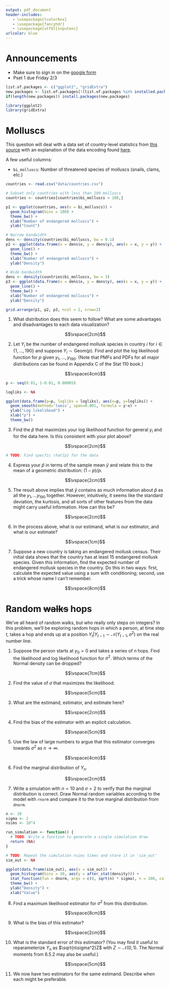 ```yaml
---
output: pdf_document
header-includes:
   - \usepackage{tcolorbox}
   - \usepackage{fancyhdr}
   - \usepackage[utf8]{inputenc}
urlcolor: blue
---
```


\pagestyle{fancy}
\fancyhf{}
\rhead{Will Nickols}
\lhead{Section 1}
\rfoot{Page \thepage}

# Announcements
- Make sure to sign in on the [google form](https://forms.gle/2PA9A94GpdmSDH2J9)
- Pset 1 due Friday 2/3

```r
list.of.packages <- c("ggplot2", "gridExtra")
new.packages <- list.of.packages[!(list.of.packages %in% installed.packages()[,"Package"])]
if(length(new.packages)) install.packages(new.packages)

library(ggplot2)
library(gridExtra)
```

# Molluscs

This question will deal with a data set of country-level statistics from [this source](https://www.gu.se/en/quality-government/qog-data/data-downloads/standard-dataset) with an explanation of the data encoding found [here](https://www.qogdata.pol.gu.se/data/codebook_std_jan22.pdf).  

A few useful columns:

- `bi_molluscs`: Number of threatened species of molluscs (snails, clams, etc.)

```r
countries <- read.csv("data/countries.csv")

# Subset only countries with less than 100 molluscs
countries <- countries[countries$bi_molluscs < 100,]
```

```r
p1 <- ggplot(countries, aes(x = bi_molluscs)) + 
  geom_histogram(bins = 100) + 
  theme_bw() + 
  xlab("Number of endangered molluscs") + 
  ylab("Count")

# Narrow bandwidth
dens <- density(countries$bi_molluscs, bw = 0.1)
p2 <- ggplot(data.frame(x = dens$x, y = dens$y), aes(x = x, y = y)) + 
  geom_line() + 
  theme_bw() + 
  xlab("Number of endangered molluscs") + 
  ylab("Density")

# Wide bandwidth
dens <- density(countries$bi_molluscs, bw = 3)
p3 <- ggplot(data.frame(x = dens$x, y = dens$y), aes(x = x, y = y)) + 
  geom_line() + 
  theme_bw() + 
  xlab("Number of endangered molluscs") + 
  ylab("Density")

grid.arrange(p1, p2, p3, ncol = 2, nrow=2)
```

1. What distribution does this seem to follow?  What are some advantages and disadvantages to each data visualization?

$$\vspace{2cm}$$

2. Let $Y_i$ be the number of endangered mollusk species in country $i$ for $i\in\{1,...,190\}$ and suppose $Y_i\sim \textrm{Geom}(p)$.  Find and plot the log likelihood function for $p$ given $y_1,...,y_{190}$.  (Note that PMFs and PDFs for all major distributions can be found in Appendix C of the Stat 110 book.)

$$\vspace{4cm}$$

```r
p <- seq(0.01, 1-0.01, 0.00005)

logliks <- NA

ggplot(data.frame(p=p, logliks = logliks), aes(x=p, y=logliks)) + 
  geom_smooth(method='loess', span=0.001, formula = y~x) + 
  ylab("Log likelihood") + 
  xlab("p") + 
  theme_bw()
```

3. Find the $\hat{p}$ that maximizes your log likelihood function for general $y_i$ and for the data here.  Is this consistent with your plot above?

$$\vspace{2cm}$$

```r
# TODO: Find specfic \hat{p} for the data
```

4. Express your $\hat{p}$ in terms of the sample mean $\bar{y}$ and relate this to the mean of a geometric distribution: $(1-p)/p$.

$$\vspace{2cm}$$

5. The result above implies that $\bar{y}$ contains as much information about $\hat{p}$ as all the $y_1,...y_{190}$ together.  However, intuitively, it seems like the standard deviation, the kurtosis, and all sorts of other features from the data might carry useful information.  How can this be?

$$\vspace{2cm}$$

6. In the process above, what is our estimand, what is our estimator, and what is our estimate?

$$\vspace{1cm}$$

7. Suppose a new country is taking an endangered mollusk census.  Their initial data shows that the country has at least 15 endangered mollusk species.  Given this information, find the expected number of endangered mollusk species in the country.  Do this in two ways: first, calculate the expected value using a sum with conditioning; second, use a trick whose name I can't remember.

$$\vspace{8cm}$$

# Random ~~walks~~ hops

We've all heard of random walks, but who really only steps on integers?  In this problem, we'll be exploring random hops in which a person, at time step $t$, takes a hop and ends up at a position $Y_t|Y_{t-1}\sim\mathcal{N}(Y_{t-1},\sigma^2)$ on the real number line.

1. Suppose the person starts at $y_0=0$ and takes a series of $n$ hops.  Find the likelihood and log likelihood function for $\sigma^2$.  Which terms of the Normal density can be dropped?

$$\vspace{7cm}$$

2. Find the value of $\sigma$ that maximizes the likelihood.

$$\vspace{5cm}$$

3. What are the estimand, estimator, and estimate here?

$$\vspace{2cm}$$

4. Find the bias of the estimator with an explicit calculation.

$$\vspace{5cm}$$

5. Use the law of large numbers to argue that this estimator converges towards $\sigma^2$ as $n\rightarrow\infty$.

$$\vspace{4cm}$$

6. Find the marginal distribution of $Y_n$.

$$\vspace{2cm}$$

7. Write a simulation with $n=10$ and $\sigma=2$ to verify that the marginal distribution is correct.  Draw Normal random variables according to the model with `rnorm` and compare it to the true marginal distribution from `dnorm`.

```r
n <- 10
sigma <- 2
nsims <- 10^4

run_simulation <- function() {
  # TODO: Write a function to generate a single simulation draw
  return (NA)
}

# TODO: Repeat the simulation nsims times and store it in 'sim_out'
sim_out <- NA

ggplot(data.frame(sim_out), aes(x = sim_out)) +
  geom_histogram(bins = 30, aes(y = after_stat(density))) +
  stat_function(fun = dnorm, args = c(0, sqrt(n) * sigma), n = 100, col = "red") + 
  theme_bw() + 
  ylab("Density") + 
  xlab("Value")
```

8. Find a maximum likelihood estimator for $\sigma^2$ from this distribution.

$$\vspace{8cm}$$

9. What is the bias of this estimator?

$$\vspace{2cm}$$

10. What is the standard error of this estimator?  (You may find it useful to reparameterize $Y_n$ as $\sqrt{n\sigma^2}Z$ with $Z\sim\mathcal{N}(0,1)$.  The Normal moments from 6.5.2 may also be useful.)

$$\vspace{5cm}$$

11. We now have two estimators for the same estimand.  Describe when each might be preferable.










